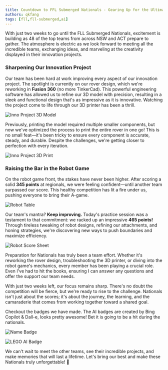 ```yaml
---
title: Countdown to FFL Submerged Nationals - Gearing Up for the Ultimate Challenge!
authors: qkfang
tags: [fll,fll-submerged,ai]
---
```


With just two weeks to go until the FLL Submerged Nationals, excitement is building as 48 of the top teams from across NSW and ACT prepare to gather. The atmosphere is electric as we look forward to meeting all the incredible teams, exchanging ideas, and marveling at the creativity displayed in their innovation projects.

### Sharpening Our Innovation Project

Our team has been hard at work improving every aspect of our innovation project. The spotlight is currently on our rover design, which we're reworking in **Fusion 360** (no more TinkerCad). This powerful engineering software has allowed us to refine our 3D model with precision, resulting in a sleek and functional design that's as impressive as it is innovative. Watching the project come to life through our 3D printer has been a thrill. 

![Inno Project 3D Model](images/fll-submerged-national-prep-inno-model.jpg)

Previously, printing the model required multiple smaller components, but now we've optimized the process to print the entire rover in one go! This is no small feat—it's been tricky to ensure every component is accurate, steady, and durable. Despite the challenges, we're getting closer to perfection with every iteration.

![Inno Project 3D Print](images/fll-submerged-national-prep-inno-3d.jpg)

### Raising the Bar in the Robot Game

On the robot game front, the stakes have never been higher. After scoring a solid **345 points** at regionals, we were feeling confident—until another team surpassed our score. This healthy competition has lit a fire under us, pushing everyone to bring their A-game.

![Robot Table](images/fll-submerged-national-prep-robot-table.jpg)

Our team's mantra? **Keep improving.** Today's practice session was a testament to that commitment: we racked up an impressive **465 points!** Through tireless tweaking of robot designs, refining our attachments, and honing strategies, we're discovering new ways to push boundaries and maximize efficiency.

![Robot Score Sheet](images/fll-submerged-national-prep-robot-score.jpg)

Preparation for Nationals has truly been a team effort. Whether it's reworking the rover design, troubleshooting the 3D printer, or diving into the robot game's mechanics, every member has been playing a crucial role. Even I've had to hit the books, ensuring I can answer any questions and offer the support our team needs.

With just two weeks left, our focus remains sharp. There's no doubt the competition will be fierce, but we're ready to rise to the challenge. Nationals isn't just about the scores; it's about the journey, the learning, and the camaraderie that comes from working together toward a shared goal. 

Checkout the badges we have made. The AI badges are created by Bing Copilot & Dall-e, looks pretty awesome! Bet it is going to be a hit during the nationals.

![Name Badge](images/fll-submerged-national-prep-badge-name.jpg)

![LEGO AI Badge](images/fll-submerged-national-prep-badge-ai.jpg)

We can't wait to meet the other teams, see their incredible projects, and make memories that will last a lifetime. Let's bring our best and make these Nationals truly unforgettable! 🚀